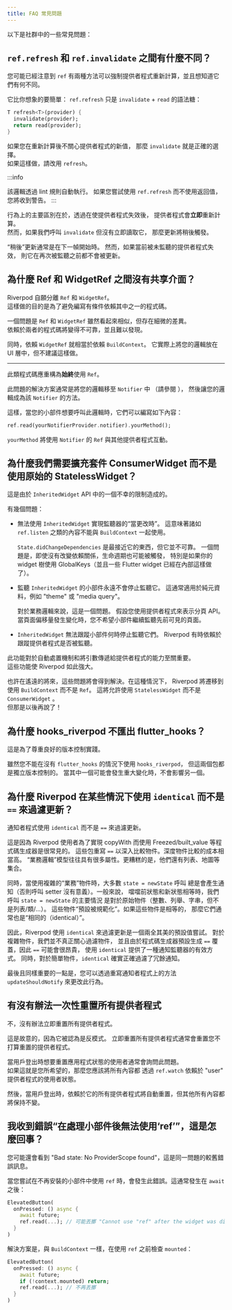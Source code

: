 ---
title: FAQ 常見問題
---


<!---
Here are some commonly asked questions from the community:
-->
以下是社群中的一些常見問題：

<!---
## What is the difference between `ref.refresh` and `ref.invalidate`?
-->
## `ref.refresh` 和 `ref.invalidate` 之間有什麼不同？

<!---
You may have noticed that `ref` has two methods to force a provider to recompute,
and wonder how they differ.
-->
您可能已經注意到 `ref` 有兩種方法可以強制提供者程式重新計算，並且想知道它們有何不同。

<!---
It's simpler than you think: `ref.refresh` is nothing but syntax sugar for
`invalidate` + `read`:
-->
它比你想象的要簡單： `ref.refresh` 只是 `invalidate` + `read` 的語法糖：

```dart
T refresh<T>(provider) {
  invalidate(provider);
  return read(provider);
}
```

<!---
If you do not care about the new value of a provider after recomputing it,
then `invalidate` is the way to go.  
If you do, use `refresh` instead.
-->
如果您在重新計算後不關心提供者程式的新值，
那麼 `invalidate` 就是正確的選擇。  
如果這樣做，請改用 `refresh`。

:::info
<!---
This logic is automatically enforced through lint rules.  
If you tried to use `ref.refresh` without using the returned value,
you would get a warning.
-->
該邏輯透過 lint 規則自動執行。
如果您嘗試使用 `ref.refresh` 而不使用返回值，您將收到警告。
:::

<!---
The main difference in behavior is by reading the provider right
after invalidating it, the provider **immediately** recomputes.  
Whereas if we call `invalidate` but don't read it right after,
then the update will trigger _later_.
-->
行為上的主要區別在於，透過在使提供者程式失效後，
提供者程式會**立即**重新計算。  
然而，如果我們呼叫 `invalidate` 但沒有立即讀取它，
那麼更新將稍後觸發。

<!---
That "later" update is generally at the start of the next frame.
Yet, if a provider that is currently not being listened to is invalidated, 
it will not be updated until it is listened to again.
-->
“稍後”更新通常是在下一幀開始時。
然而，如果當前被未監聽的提供者程式失效，
則它在再次被監聽之前都不會被更新。

<!---
## Why is there no shared interface between Ref and WidgetRef?
-->
## 為什麼 Ref 和 WidgetRef 之間沒有共享介面？​

<!---
Riverpod voluntarily dissociates `Ref` and `WidgetRef`.  
This is done on purpose to avoid writing code which conditionally
depends on one or the other.
-->
Riverpod 自願分離 `Ref` 和 `WidgetRef`。  
這樣做的目的是為了避免編寫有條件依賴其中之一的程式碼。

<!---
One issue is that `Ref` and `WidgetRef`, although similar looking,
have suble differences.  
Code relying on both would be unreliable in ways that are difficult to spot.
-->
一個問題是 `Ref` 和 `WidgetRef` 雖然看起來相似，但存在細微的差異。  
依賴於兩者的程式碼將變得不可靠，並且難以發現。

<!---
At the same time, relying on `WidgetRef` is equivalent to relying on `BuildContext`.
It is effectively putting your logic in the UI layer, which is not recommended.
-->
同時，依賴 `WidgetRef` 就相當於依賴 `BuildContext`。
它實際上將您的邏輯放在 UI 層中，但不建議這樣做。

---

<!---
Such code should be refactored to **always** use `Ref`.
-->
此類程式碼應重構為**始終**使用 `Ref`。

<!---
The solution to this problem is typically to move your logic
into a `Notifier` (see <Link documentID="essentials/side_effects" />), 
and then have your logic be a method of that `Notifier`.
-->
此問題的解決方案通常是將您的邏輯移至 `Notifier` 中
（請參閱 <Link documentID="essentials/side_effects" />），
然後讓您的邏輯成為該 `Notifier` 的方法。

<!---
This way, when your widgets want to invoke this logic, they can
write something along the lines of:
-->
這樣，當您的小部件想要呼叫此邏輯時，它們可以編寫如下內容：

```dart
ref.read(yourNotifierProvider.notifier).yourMethod();
```

<!---
`yourMethod` would use the `Notifier`'s `Ref` to interact with other providers.
-->
`yourMethod` 將使用 `Notifier` 的 `Ref` 與其他提供者程式互動。

<!---
## Why do we need to extend ConsumerWidget instead of using the raw StatelessWidget?
-->
## 為什麼我們需要擴充套件 ConsumerWidget 而不是使用原始的 StatelessWidget？

<!---
This is due to an unfortunate limitation in the API of `InheritedWidget`.
-->
這是由於 `InheritedWidget` API 中的一個不幸的限制造成的。

<!---
There are a few problems:
-->
有幾個問題：

<!---
- It is not possible to implement an "on change" listener with `InheritedWidget`.
  That means that something such as `ref.listen` cannot be used with `BuildContext`.

  `State.didChangeDependencies` is the closest thing to it, but it is not reliable.
  One issue is that the life-cycle can be triggered even if no dependency changed,
  especially if your widget tree uses GlobalKeys (and some Flutter widgets already do so internally).
-->
- 無法使用 `InheritedWidget` 實現監聽器的“當更改時”。
  這意味著諸如 `ref.listen` 之類的內容不能與 `BuildContext` 一起使用。

  `State.didChangeDependencies` 是最接近它的東西，但它並不可靠。
  一個問題是，即使沒有改變依賴關係，生命週期也可能被觸發，
  特別是如果你的 widget 樹使用 GlobalKeys（並且一些 Flutter widget 已經在內部這樣做了）。
  

<!---
- Widgets listening to an `InheritedWidget` never stop listening to it.
  This is usually fine for pure metadata, such as "theme" or "media query".

  For business logic, this is a problem.
  Say you use a provider to represent a paginated API.
  When the page offset changes, you wouldn't want your widget to keep listening
  to the previously visible pages.
-->
- 監聽 `InheritedWidget` 的小部件永遠不會停止監聽它。
  這通常適用於純元資料，例如 "theme" 或 "media query"。

  對於業務邏輯來說，這是一個問題。
  假設您使用提供者程式來表示分頁 API。
  當頁面偏移量發生變化時，您不希望小部件繼續監聽先前可見的頁面。

<!---
- `InheritedWidget` has no way to track when widgets stop listening to them.
  Riverpod sometimes relies on tracking whether or not a provider is being listened to.
-->
- `InheritedWidget` 無法跟蹤小部件何時停止監聽它們。
  Riverpod 有時依賴於跟蹤提供者程式是否被監聽。

<!---
This functionality is crucial for both the auto dispose mechanism and the ability to
pass arguments to providers.  
Those features are what make Riverpod so powerful.
-->
此功能對於自動處置機制和將引數傳遞給提供者程式的能力至關重要。  
這些功能使 Riverpod 如此強大。

<!---
Maybe in a distant future, those issues will be fixed. In that case,
Riverpod would migrate to using `BuildContext` instead of `Ref`.
This would enable using `StatelessWidget` instead of `ConsumerWidget`.  
But that's for another time!
-->
也許在遙遠的將來，這些問題將會得到解決。在這種情況下，
Riverpod 將遷移到使用 `BuildContext` 而不是 `Ref`。
這將允許使用 `StatelessWidget` 而不是 `ConsumerWidget` 。  
但那是以後再說了！

<!---
## Why doesn't hooks_riverpod exports flutter_hooks?
-->
## 為什麼 hooks_riverpod 不匯出 flutter_hooks？

<!---
This is to respect good versioning practices.
-->
這是為了尊重良好的版本控制實踐。

<!---
While you cannot use `hooks_riverpod` without `flutter_hooks`,
both packages are versioned independently. A breaking change could happen
in one but not the other.
-->
雖然您不能在沒有 `flutter_hooks` 的情況下使用 `hooks_riverpod`，
但這兩個包都是獨立版本控制的。
當其中一個可能會發生重大變化時，不會影響另一個。

<!---
## Why does Riverpod uses `identical` instead of `==` to filter updates in some cases?
-->
## 為什麼 Riverpod 在某些情況下使用 `identical` 而不是 `==` 來過濾更新？​

<!---
Notifiers use `identical` instead of `==` to filter updates.
-->
通知者程式使用 `identical` 而不是 `==` 來過濾更新。

<!---
This is because it is quite common for Riverpod users to also use a code-generator
such as Freezed/built_value for the sake of a copyWith implementation. Those packages
override `==` to deeply compare objects. A deep object comparison is quite costly.
"Business logic" models tend to have lots of properties. Worse, they also have collections
such as lists, maps, and so on.
-->
這是因為 Riverpod 使用者為了實現 copyWith
而使用 Freezed/built_value 等程式碼生成器是很常見的。
這些包重寫 `==` 以深入比較物件。深度物件比較的成本相當高。
“業務邏輯”模型往往具有很多屬性。更糟糕的是，他們還有列表、地圖等集合。

<!---
At the same time, when using complex "business" objects, most `state = newState` invocations
always result in a notification (otherwise there is no point in calling the setter). Generally, the main
case where we call `state = newState` when the current state and new states are equal is
for primitive objects (ints, enums, strings, but not lists/classes/...).
These objects are "canonicalized by default". If such objects are equal,
they generally are also "identical".
-->
同時，當使用複雜的“業務”物件時，大多數 `state = newState` 呼叫
總是會產生通知（否則呼叫 setter 沒有意義）。一般來說，
噹噹前狀態和新狀態相等時，我們呼叫 `state = newState` 的主要情況
是對於原始物件（整數、列舉、字串，但不是列表/類/...）。
這些物件“預設被規範化”。如果這些物件是相等的，
那麼它們通常也是“相同的（identical）”。

<!---
Riverpod using `identical` to filter updates is therefore an attempt at having
a good default for both worlds. For complex objects where we don't really care
about filtering objects and where `==` may be expensive due to code-generators
generating an `==` override by default, using `identical` provides an efficient way of notifying listeners.
At the same time, for simple objects, `identical` does correctly filter redundant notifications.
-->
因此，Riverpod 使用 `identical` 來過濾更新是一個兩全其美的預設值嘗試。
對於複雜物件，我們並不真正關心過濾物件，
並且由於程式碼生成器預設生成 `==` 覆蓋，因此 `==` 可能會很昂貴，
使用 `identical` 提供了一種通知監聽器的有效方式。
同時，對於簡單物件，`identical` 確實正確過濾了冗餘通知。

<!---
Last but not least, you can change this behavior by overriding the method
`updateShouldNotify` on Notifiers.
-->
最後且同樣重要的一點是，您可以透過重寫通知者程式上的方法 `updateShouldNotify` 來更改此行為。

<!---
## Is there a way to reset all providers at once?
-->
## 有沒有辦法一次性重置所有提供者程式

<!---
No, there is no way to reset all providers at once.
-->
不，沒有辦法立即重置所有提供者程式。

<!---
This is on purpose, as it is considered an anti-pattern. Resetting all providers
at once will often reset providers that you did not intend to reset.
-->
這是故意的，因為它被認為是反模式。
立即重置所有提供者程式通常會重置您不打算重置的提供者程式。

<!---
This is commonly asked by users who want to reset the state of their application
when the user logs out.  
If this is what you are after, you should instead have everything dependent on the
user's state to `ref.watch` the "user" provider.
-->
當用戶登出時想要重置應用程式狀態的使用者通常會詢問此問題。  
如果這就是您所希望的，那麼您應該將所有內容都
透過 `ref.watch` 依賴於 "user" 提供者程式的使用者狀態。

<!---
Then, when the user logs out, all providers depending on it would automatically
be reset but everything else would remain untouched.
-->
然後，當用戶登出時，依賴於它的所有提供者程式將自動重置，但其他所有內容都將保持不變。

<!---
## I have the error "Cannot use "ref" after the widget was disposed", what's wrong?
-->
## 我收到錯誤“在處理小部件後無法使用‘ref’”，這是怎麼回事？​

<!---
You might also see "Bad state: No ProviderScope found", which is an older
error message of the same issue.
-->
您可能還會看到 "Bad state: No ProviderScope found"，這是同一問題的較舊錯誤訊息。

<!---
This error happens when you try to use `ref` in a widget that is no longer
mounted. This generally happens after an `await`:
-->
當您嘗試在不再安裝的小部件中使用 `ref` 時，會發生此錯誤。這通常發生在 `await` 之後：

```dart
ElevatedButton(
  onPressed: () async {
    await future;
    ref.read(...); // 可能丟擲 "Cannot use "ref" after the widget was disposed"
  }
)
```

<!---
The solution is to, like with `BuildContext`, check `mounted` before using `ref`:
-->
解決方案是，與 `BuildContext` 一樣，在使用 `ref` 之前檢查 `mounted`：

```dart
ElevatedButton(
  onPressed: () async {
    await future;
    if (!context.mounted) return;
    ref.read(...); // 不再丟擲
  }
)
```
